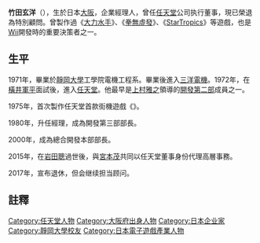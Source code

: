 {{NoteTA
| G1=Games
}}
{{Japanese|japanese=竹田 玄洋|kana=たけだ げんよう|romaji=Takeda Genyo}}
'''竹田玄洋'''（{{bd|1949年|3月7日|||}}），生於日本[[大阪市|大阪]]，企業經理人，曾任[[任天堂|任天堂]]公司执行董事，現已榮退為特別顧問。曾製作過《[[大力水手_(游戏)|大力水手]]》、《[[拳无虚发|拳無虛發]]》、《[[StarTropics|StarTropics]]》等遊戲，也是[[Wii|Wii]]開發時的重要決策者之一。

== 生平 ==

1971年，畢業於[[靜岡大學|靜岡大學]]工學院電機工程系。畢業後進入[[三洋電機|三洋電機]]。1972年，在[[橫井軍平|橫井軍平]]面試後，進入[[任天堂|任天堂]]。他最早是[[上村雅之|上村雅之]]領導的[[任天堂开发第二部|開發第二部]]成員之一。

1975年，首次製作任天堂首款街機遊戲《{{le|EVR Race}}》。

1980年，升任經理，成為開發第三部部長。

2000年，成為總合開發本部部長。

2015年，在[[岩田聰|岩田聰]]過世後，與[[宮本茂|宮本茂]]共同以任天堂董事身份代理高層事務。

2017年，宣布退休，但会继续担当顾问。

== 註釋 ==
{{reflist}}

{{DEFAULTSORT:Takeda Genyo}}
[[Category:任天堂人物|Category:任天堂人物]]
[[Category:大阪府出身人物|Category:大阪府出身人物]]
[[Category:日本企业家|Category:日本企业家]]
[[Category:靜岡大學校友|Category:靜岡大學校友]]
[[Category:日本電子遊戲產業人物|Category:日本電子遊戲產業人物]]

{{nintendo-stub}}

{{videogame-bio-stub}}